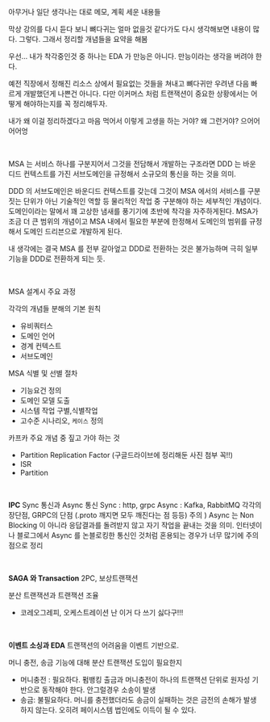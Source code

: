 아무거나 일단 생각나는 대로 메모, 계획 세운 내용들

막상 강의를 다시 듣다 보니 뼈다귀는 얼마 없을것 같다가도 다시 생각해보면 내용이 많다. 그렇다. 그래서 정리할 개념들을 요약을 해봄

우선... 내가 착각중인것 중 하나는 EDA 가 만능은 아니다. 만능이라는 생각을 버려야 한다.

예전 직장에서 정해진 리소스 상에서 필요없는 것들을 쳐내고 뼈다귀만 우려낸 다음
빠르게 개발했던게 나쁜건 아니다. 
다만 이커머스 처럼 트랜잭션이 중요한 상황에서는 어떻게 해야하는지를 꼭 정리해두자.

내가 왜 이걸 정리하겠다고 마음 먹어서 이렇게 고생을 하는 거야? 왜 그런거야? 으어어어어엉

<br/>



MSA 는 서비스 하나를 구분지어서 그것을 전담해서 개발하는 구조라면 DDD 는 바운디드 컨텍스트를 가진 서브도메인을 규정해서 소규모의 통신을 하는 것을 의미.

DDD 의 서브도메인은 바운디드 컨텍스트를 갖는데 그것이 MSA 에서의 서비스를 구분짓는 단위가 아닌 기술적인 역할 등 물리적인 작업 중 구분해야 하는 세부적인 개념이다. 도메인이라는 말에서 꽤 고상한 냄새를 풍기기에 초반에 착각을 자주하게된다. MSA가 조금 더 큰 범위의 개념이고 MSA 내에서 필요한 부분에 한정해서 도메인의 범위를 규정해서 도메인 드리븐으로 개발하게 된다.<br/>

내 생각에는 결국 MSA 를 전부 갈아엎고 DDD로 전환하는 것은 불가능하며 극히 일부기능을 DDD로 전환하게 되는 듯.<br/>

<br/>



MSA 설계시 주요 과정

각각의 개념들
분해의 기본 원칙

- 유비쿼터스
- 도메인 언어
- 경계 컨텍스트
- 서브도메인



MSA 식별 및 선별 절차

- 기능요건 정의
- 도메인 모델 도출
- 시스템 작업 구별,식별작업
- 고수준 시나리오, `케이스` 정의



카프카 주요 개념 중 짚고 가야 하는 것

- Partition Replication Factor (구글드라이브에 정리해둔 사진 첨부 꼭!!)
- ISR
- Partition

<br/>



**IPC**
Sync 통신과 Async 통신
Sync : http, grpc
Async : Kafka, RabbitMQ
각각의 장단점, GRPC의 단점 (.proto 깨지면 모두 깨진다는 점 등등)
주의 ) Async 는 Non Blocking 이 아니라 응답결과를 돌려받지 않고 자기 작업을 끝내는 것을 의미. 인터넷이나 블로그에서 Async 를 논블로킹한 통신인 것처럼 혼용되는 경우가 너무 많기에 주의점으로 정리

<br/>



**SAGA 와 Transaction**
2PC, 보상트랜잭션

분산 트랜잭션과 트랜잭션 조율
- 코레오그레피, 오케스트레이션
난 이거 다 쓰기 싫다구!!!

<br/>



**이벤트 소싱과 EDA**
트랜잭션의 어려움을 이벤트 기반으로.


머니 충전, 송금 기능에 대해 분산 트랜잭션 도입이 필요한지
- 머니충전 : 필요하다. 펌뱅킹 출금과 머니충전이 하나의 트랜잭션 단위로 원자성 기반으로 동작해야 한다. 안그럴경우 소송이 발생
- 송금: 불필요하다. 머니를 충전했더라도 송금이 실패하는 것은 금전의 손해가 발생하지 않는다. 오히려 페이시스템 법인에도 이득이 될 수 있다.